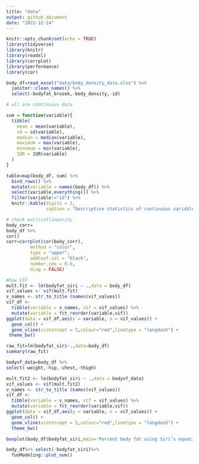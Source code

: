 ```yaml
---
title: "data"
output: github_document
date: "2022-12-14"
---
```


```r
knitr::opts_chunk$set(echo = TRUE)
library(tidyverse)
library(knitr)
library(readxl)
library(corrplot)
library(performance)
library(car)
```


```r
body_df=read_excel("data/body_density_data.xlsx") %>%
  janitor::clean_names() %>%
  select(-bodyfat_brozek,-body_density,-id)
```

```r
# all are continuous data

sum = function(variable){
  tibble(
    mean = mean(variable),
    sd = sd(variable),
    median = median(variable),
    maximum = max(variable),
    minimum = min(variable),
    IQR = IQR(variable)
  )
}

table=map(body_df, sum) %>% 
  bind_rows() %>% 
  mutate(variable = names(body_df)) %>% 
  select(variable,everything()) %>% 
  filter(variable!="id") %>%
  knitr::kable(digits = 2, 
               caption = "Descriptive statistics of continuous variables") 


```

```r
# check multicollinearity
body_corr=
body_df %>% 
cor() 
corr=corrplot(cor(body_corr), 
         method = "color", 
         type = "upper",
         addCoef.col = "black", 
         number.cex = 0.6,
         diag = FALSE) 


```

```r

#Raw VIF
mult.fit <- lm(bodyfat_siri ~ .,data = body_df)
vif_values <- vif(mult.fit)
v_names <- str_to_title (names(vif_values))
vif_df <- 
  tibble(variable = v_names, vif = vif_values) %>%
  mutate(variable = fct_reorder(variable,vif))
ggplot(data = vif_df,aes(y = variable, x = vif_values)) +
  geom_col() +
  geom_vline(xintercept = 5,colour="red",linetype = "longdash") +
 theme_bw()
```


```r
raw_fit=lm(bodyfat_siri~.,data=body_df)
summary(raw_fit)
```

```r
bodyvf_data=body_df %>%
select(-weight,-hip,-chest,-thigh) 

mult.fit2 <- lm(bodyfat_siri ~ .,data = bodyvf_data)
vif_values <- vif(mult.fit2)
v_names <- str_to_title (names(vif_values))
vif_df <- 
  tibble(variable = v_names, vif = vif_values) %>%
  mutate(variable = fct_reorder(variable,vif))
ggplot(data = vif_df,aes(y = variable, x = vif_values)) +
  geom_col() +
  geom_vline(xintercept = 5,colour="red",linetype = "longdash") +
  theme_bw() 


```

```r
boxplot(body_df$bodyfat_siri,main='Percent body fat using Siri’s equation')

```

```r
body_df%>% select(-bodyfat_siri)%>%
  funModeling::plot_num()

```